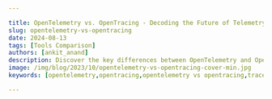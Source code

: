 ```yaml
---

title: OpenTelemetry vs. OpenTracing - Decoding the Future of Telemetry Data
slug: opentelemetry-vs-opentracing
date: 2024-08-13
tags: [Tools Comparison]
authors: [ankit_anand]
description: Discover the key differences between OpenTelemetry and OpenTracing, learn migration strategies, and find out why OpenTelemetry is the future of observability.
image: /img/blog/2023/10/opentelemetry-vs-opentracing-cover-min.jpg
keywords: [opentelemetry,opentracing,opentelemetry vs opentracing,traces,distributed tracing,observability]

---
```


<head>
<script
type="application/ld+json"
dangerouslySetInnerHTML={{ __html: JSON.stringify({
"@context": "[https://schema.org](https://schema.org/)",
"@type": "TechArticle",
"headline": "OpenTelemetry vs. OpenTracing - Decoding the Future of Telemetry Data",
"alternativeHeadline": "Discover the key differences between OpenTelemetry and OpenTracing, learn migration strategies, and find out why OpenTelemetry is the future of observability",
"author": {
"@type": "Person",
"name": "Ankit Anand"
},
"publisher": {
"@type": "Organization",
"name": "SigNoz",
"logo": {
"@type": "ImageObject",
"url": "https://signoz.io/img/SigNozLogo-orange.svg"
}
},
"datePublished": "2023-10-18T00:00:00Z",
"dateModified": "2024-08-13T00:00:00Z",
"mainEntityOfPage": {
"@type": "WebPage",
"@id": "https://signoz.io/blog/opentelemetry-vs-opentracing/"
},
"description": "Discover the key differences between OpenTelemetry and OpenTracing, learn migration strategies, and find out why OpenTelemetry is the future of observability.",
"keywords": "opentelemetry, opentracing, opentelemetry vs opentracing, traces, distributed tracing, observability",
"articleSection": "Technology",
"inLanguage": "en",
"isPartOf": {
"@type": "Blog",
"name": "SigNoz Blog",
"url": "https://signoz.io/blog/"
},
"about": [
{
"@type": "Thing",
"name": "OpenTelemetry",
"description": "An open-source observability framework for cloud-native software"
},
{
"@type": "Thing",
"name": "OpenTracing",
"description": "A vendor-neutral API standard for distributed tracing"
},
{
"@type": "Thing",
"name": "Distributed Tracing",
"description": "A method used to profile and monitor applications, especially those built using a microservices architecture"
}
],
"mentions": [
{
"@type": "SoftwareApplication",
"name": "OpenTelemetry",
"applicationCategory": "Observability Framework"
},
{
"@type": "SoftwareApplication",
"name": "OpenTracing",
"applicationCategory": "Distributed Tracing API"
},
{
"@type": "SoftwareApplication",
"name": "SigNoz",
"applicationCategory": "Application Performance Monitoring"
}
],
"mainEntity": {
"@type": "FAQPage",
"mainEntity": [
{
"@type": "Question",
"name": "What is the main difference between OpenTelemetry and OpenTracing?",
"acceptedAnswer": {
"@type": "Answer",
"text": "OpenTelemetry is a comprehensive observability framework that supports traces, metrics, and logs, while OpenTracing focuses solely on distributed tracing. OpenTelemetry is the successor to OpenTracing and offers broader capabilities for modern observability needs."
}
},
{
"@type": "Question",
"name": "Is OpenTracing still actively maintained?",
"acceptedAnswer": {
"@type": "Answer",
"text": "While OpenTracing is still maintained, active development has shifted to OpenTelemetry. The OpenTracing project is in maintenance mode, with efforts focused on supporting migration to OpenTelemetry."
}
},
{
"@type": "Question",
"name": "Why should I choose OpenTelemetry over OpenTracing?",
"acceptedAnswer": {
"@type": "Answer",
"text": "You should choose OpenTelemetry because it offers comprehensive observability (traces, metrics, and logs), has broader ecosystem support, provides future-proofing for your observability needs, and simplifies instrumentation with auto-instrumentation capabilities."
}
},
{
"@type": "Question",
"name": "How can I migrate from OpenTracing to OpenTelemetry?",
"acceptedAnswer": {
"@type": "Answer",
"text": "To migrate from OpenTracing to OpenTelemetry, you should assess your current implementation, plan your migration strategy, install OpenTelemetry dependencies, update your instrumentation, configure the OpenTelemetry SDK, test and validate the migration, and gradually remove OpenTracing dependencies."
}
},
{
"@type": "Question",
"name": "Can OpenTelemetry and OpenTracing be used together in the same project?",
"acceptedAnswer": {
"@type": "Answer",
"text": "Yes, OpenTelemetry and OpenTracing can be used together in the same project during migration. OpenTelemetry provides a compatibility layer that allows you to use OpenTracing APIs with OpenTelemetry implementation."
}
}
]
},
"tutorial": {
"@type": "HowTo",
"name": "How to Migrate from OpenTracing to OpenTelemetry",
"step": [
{
"@type": "HowToStep",
"name": "Assess current implementation",
"text": "Identify all instrumented components and document custom instrumentation and integrations."
},
{
"@type": "HowToStep",
"name": "Plan migration strategy",
"text": "Decide between a gradual or all-at-once approach and set up a testing environment to validate the migration."
},
{
"@type": "HowToStep",
"name": "Install OpenTelemetry dependencies",
"text": "Add OpenTelemetry SDK and API libraries to your project and include the OpenTracing shim for backward compatibility."
},
{
"@type": "HowToStep",
"name": "Update instrumentation",
"text": "Replace OpenTracing imports with OpenTelemetry equivalents and modify custom instrumentation to use OpenTelemetry APIs."
},
{
"@type": "HowToStep",
"name": "Configure OpenTelemetry SDK",
"text": "Set up exporters for your chosen backend and adjust sampling and other SDK settings as needed."
},
{
"@type": "HowToStep",
"name": "Test and validate",
"text": "Ensure all traces are correctly captured and exported, and compare performance metrics before and after migration."
},
{
"@type": "HowToStep",
"name": "Remove OpenTracing dependencies",
"text": "Once confident in the migration, remove OpenTracing libraries and update any remaining OpenTracing-specific code."
}
]
}
}) }}
/>
</head>

OpenTelemetry and OpenTracing are open-source projects used to [instrument application](https://signoz.io/docs/instrumentation/) code for generating telemetry data. While OpenTelemetry can help you generate logs, metrics, and traces, OpenTracing focuses on generating traces for distributed applications.

![/img/blog/2023/10/opentelemetry-vs-opentracing-cover.webp](/img/blog/2023/10/opentelemetry-vs-opentracing-cover.webp)

If you’re thinking of choosing between OpenTelemetry and OpenTracing, go for OpenTelemetry. OpenTracing is now deprecated, and users of OpenTracing are advised to migrate to OpenTelemetry.

### Quick Guide: OpenTelemetry vs OpenTracing

| Feature | OpenTelemetry | OpenTracing |
| --- | --- | --- |
| Scope | Traces, Metrics, Logs | Traces only |
| Active Development | Yes | Maintenance mode |
| Language Support | Extensive | Limited |
| Auto-instrumentation | Yes | Limited |
| Ecosystem Compatibility | Broad | Narrow |
| Future-proofing | High | Low |
| Migration Path | N/A | To OpenTelemetry |
| Context Propagation | Advanced | Basic |
| Performance Overhead | Low | Varies |
| Cloud-Native Integration | Strong | Limited |
| Vendor Neutrality | High | Moderate |
| Community Support | Large and growing | Diminishing |
| Backward Compatibility | Yes (with OpenTracing) | N/A |
| Standardization | CNCF graduated project | CNCF archived project |

Before we see the differences between OpenTelemetry and OpenTracing, let’s have a brief overview of what each technology is.

## What is OpenTelemetry?

<a href = "https://opentelemetry.io/" rel="noopener noreferrer nofollow" target="_blank">OpenTelemetry</a> is an open-source project under the Cloud Native Computing Foundation(<a href = "https://www.cncf.io/" rel="noopener noreferrer nofollow" target="_blank">CNCF</a>) that aims to standardize the generation and collection of telemetry data. Telemetry data includes logs, metrics, and traces.

It was formed after the merger of OpenTracing and OpenCensus, two projects with similar goals but different approaches.

**OpenTelemetry is a collection of APIs, SDKs, and client libraries used to generate telemetry data from your application code.** 

The data you collect with OpenTelemetry is vendor-agnostic and can be exported in many formats.

The biggest advantage of using OpenTelemetry is that you have the freedom to choose a backend of your choice. You don’t get locked into a vendor, and engineering teams can get ramped up on a single technology to generate telemetry data.

> Which backend analysis tool to choose?<br></br>
You can try SigNoz, a full stack open-source APM built natively on OpenTelemetry.
> 

To integrate OpenTelemetry with your application code, you can use the OpenTelemetry client libraries of the required programming language. OpenTelemetry also provides a collector known as OTel(OpenTelemetry) collector that can be used to process and export telemetry data in multiple formats.

<figure data-zoomable align='center'>
<img src="/img/blog/2022/09/opentelemetry_architecture.webp" alt="OpenTelemetry Architecture"/>
<figcaption><i>Architecture - How OpenTelemetry fits in an application architecture. OTel collector refers to OpenTelemetry Collector</i></figcaption>
</figure>

Key components of OpenTelemetry include:

1. **APIs**: Define how to generate and manage telemetry data.
2. **SDKs**: Implement the APIs for various programming languages.
3. **Collector**: Receives, processes, and exports telemetry data.

OpenTelemetry supports three main types of telemetry data:

- **Traces**: Track the flow of requests through distributed systems.
- **Metrics**: Measure the performance and behavior of applications.
- **Logs**: Capture detailed information about events and errors.

## What is OpenTracing?

<a href = "https://opentracing.io/" rel="noopener noreferrer nofollow" target="_blank">OpenTracing</a> is a vendor-neutral API standard for distributed tracing. It focuses on providing a consistent way to instrument applications for tracing across different languages and platforms.

It is difficult for engineering teams to see how requests are performing across services. And that’s where distributed tracing comes into the picture.

But the problem for large organizations in adopting distributed tracing was the lack of reusable instrumentation for a vast number of open-source frameworks and libraries.

OpenTracing APIs were meant to solve this by developing a common instrumentation API.

The core concepts of OpenTracing include:

- **Spans**: Represent a unit of work or operation.
- **Traces**: A collection of spans that form a complete request path.
- **Context propagation**: Passing trace information across service boundaries.

While OpenTracing excelled at standardizing distributed tracing, it had limitations when addressing broader observability needs. This shortcoming eventually led to its evolution into OpenTelemetry.

## OpenTelemetry vs OpenTracing

OpenTelemetry was formed after the merger of OpenTracing and OpenCensus and is currently being actively developed as the single standard for application instrumentation under CNCF. OpenTelemetry combines the functionalities of OpenTracing and OpenCensus and also extends them.

While OpenTelemetry can be your single source for all kinds of telemetry data like logs, metrics, and trace

s, OpenTracing was focused only on distributed tracing. For users who are using OpenTracing APIs, they can migrate to OpenTelemetry.

**For organizations and developers currently on the fence, the choice is clear: OpenTelemetry. Not only does it encompass the functionalities of OpenTracing, but it also offers extended capabilities.** 

With OpenTracing being deprecated, migrating to OpenTelemetry is the logical step forward. The transition is made easier by OpenTelemetry's active efforts to ensure backward compatibility and its comprehensive approach to telemetry data.

### OpenTelemetry vs OpenTracing: Feature Comparison

To understand why OpenTelemetry has become the preferred choice, let's compare its features with OpenTracing:

1. **Scope of telemetry data:**
    - OpenTelemetry: Covers traces, metrics, and logs.
    - OpenTracing: Focuses solely on distributed tracing.
2. **Language and framework support:**
    - OpenTelemetry: Offers extensive support for multiple languages and frameworks.
    - OpenTracing: Provides support for several languages but with less active development.
3. **Vendor neutrality and ecosystem compatibility:**
    - OpenTelemetry: Designed for seamless integration with various backends and tools.
    - OpenTracing: Offers vendor neutrality but with a smaller ecosystem.
4. **Performance and overhead:**
    - OpenTelemetry: Optimized for minimal performance impact.
    - OpenTracing: Generally lightweight but may vary depending on implementation.

### Data Model and Instrumentation

The data model and instrumentation approaches differ significantly between OpenTelemetry and OpenTracing:

1. OpenTelemetry's unified data model:
    - Provides a consistent structure for traces, metrics, and logs.
    - Enables correlation between different types of telemetry data.
2. OpenTracing's tracing-specific model:
    - Focuses on span and trace concepts.
    - Lacks native support for metrics and logs.
3. Instrumentation approaches:
    - OpenTelemetry: Offers auto-instrumentation libraries and manual instrumentation APIs.
    - OpenTracing: Requires manual instrumentation in most cases.
4. Backward compatibility:
    - OpenTelemetry: Includes a compatibility layer for OpenTracing, easing migration.
    - OpenTracing: No direct compatibility with OpenTelemetry.

## Why Choose OpenTelemetry over OpenTracing?

Several factors make OpenTelemetry a more attractive choice for modern observability needs:

1. **Comprehensive observability:** OpenTelemetry's support for traces, metrics, and logs provides a complete picture of your system's health and performance.
2. **Future-proofing:** As the successor to OpenTracing, OpenTelemetry benefits from ongoing development and community support.
3. **Broader ecosystem**: OpenTelemetry's wide adoption means better integration with cloud-native tools and services.
4. **Simplified instrumentation**: Auto-instrumentation capabilities reduce the effort required to implement observability in your applications.

## Migrating from OpenTracing to OpenTelemetry

If you're currently using OpenTracing, here's a step-by-step guide to migrate to OpenTelemetry:

1. Assess your current OpenTracing implementation:
    - Identify all instrumented components.
    - Document custom instrumentation and integrations.
2. Plan your migration strategy:
    - Decide between a gradual or all-at-once approach.
    - Set up a testing environment to validate the migration.
3. Install OpenTelemetry dependencies:
    - Add OpenTelemetry SDK and API libraries to your project.
    - Include the OpenTracing shim for backward compatibility.
4. Update your instrumentation:
    - Replace OpenTracing imports with OpenTelemetry equivalents.
    - Modify custom instrumentation to use OpenTelemetry APIs.
5. Configure the OpenTelemetry SDK:
    - Set up exporters for your chosen backend.
    - Adjust sampling and other SDK settings as needed.
6. Test and validate:
    - Ensure all traces are correctly captured and exported.
    - Compare performance metrics before and after migration.
7. Gradually remove OpenTracing dependencies:
    - Once confident in the migration, remove OpenTracing libraries.
    - Update any remaining OpenTracing-specific code.

**Common challenges in migration include:**

- Adapting custom instrumentation to OpenTelemetry concepts.
- Ensuring consistent context propagation across services.
- Managing differences in configuration between OpenTracing and OpenTelemetry.

**To overcome these challenges:**

- Leverage the OpenTracing shim to maintain compatibility during transition.
- Use OpenTelemetry's extensive documentation and community resources.
- Consider a phased approach, migrating one service or component at a time.

Here is a guide from the official documentation of OpenTelemetry on **[How to Migrate from OpenTracing to OpenTelemetry](https://opentelemetry.io/docs/migration/opentracing/)**.

## Implementing OpenTelemetry with SigNoz

SigNoz is an open-source application performance monitoring (APM) tool that works seamlessly with OpenTelemetry. It provides a powerful platform for visualizing and analyzing your telemetry data.

Key benefits of using SigNoz with OpenTelemetry include:

1. Full-stack observability: Monitor your entire application stack with traces, metrics, and logs.
2. Custom dashboards: Create tailored views of your system's performance.
3. Alerting: Set up intelligent alerts based on your telemetry data.
4. Cost-effective: As an open-source solution, SigNoz can significantly reduce your observability costs.

To get started with SigNoz:

1. Install SigNoz using Docker or Kubernetes or SetUp a cloud account.
2. Configure your OpenTelemetry SDK to export data to SigNoz.
3. Start exploring your application's performance data through the SigNoz UI.

<GetStartedSigNoz />

## Key Takeaways

- OpenTelemetry offers a more comprehensive observability solution compared to OpenTracing.
- While OpenTracing focuses solely on tracing, OpenTelemetry supports traces, metrics, and logs.
- Migrating from OpenTracing to OpenTelemetry is recommended and supported through compatibility layers.
- OpenTelemetry provides better vendor neutrality and future-proofing for your observability needs.
- SigNoz offers a powerful, open-source platform for leveraging OpenTelemetry data.

## FAQs

### **Is OpenTelemetry compatible with OpenTracing?**

OpenTelemetry is backwards compatible with OpenTracing using software bridges. For example, the OpenTracing bridge will take any OpenTelemetry tracer and convert it into an OpenTracing tracer.

### **Does Jaeger use OpenTelemetry?**

At the moment, Jaeger OpenTelemetry libraries are experimental. <a href = "https://www.jaegertracing.io/docs/1.21/opentelemetry/" rel="noopener noreferrer nofollow" target="_blank">Jaeger official website</a> mentions that Jaeger OpenTelemetry binaries are **almost** backward compatible with the current Jaeger binaries.

### Is OpenTracing still actively maintained?

While OpenTracing is still maintained, active development has shifted to OpenTelemetry. The OpenTracing project is in maintenance mode, with efforts focused on supporting migration to OpenTelemetry.

### Can I use OpenTracing and OpenTelemetry in the same project?

Yes, you can use both in the same project during migration. OpenTelemetry provides a compatibility layer that allows you to use OpenTracing APIs with OpenTelemetry implementation.

### What are the main benefits of switching from OpenTracing to OpenTelemetry?

The main benefits include comprehensive observability (traces, metrics, and logs), broader ecosystem support, and future-proofing your observability strategy.

### How does OpenTelemetry improve upon OpenTracing's limitations?

OpenTelemetry addresses OpenTracing's limitations by providing a unified approach to observability, supporting multiple telemetry types, and offering better integration with modern cloud-native architectures.